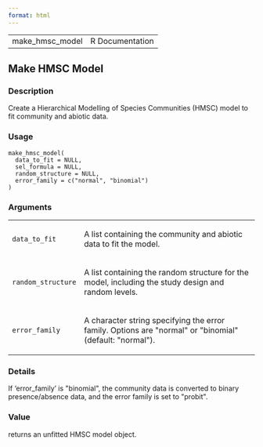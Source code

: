 ```yaml
---
format: html
---
```


<html><head><title>R: Make HMSC Model</title>
<meta http-equiv="Content-Type" content="text/html; charset=utf-8" />
<meta name="viewport" content="width=device-width, initial-scale=1.0, user-scalable=yes" />
<link rel="stylesheet" href="https://cdn.jsdelivr.net/npm/katex@0.15.3/dist/katex.min.css">
<script type="text/javascript">
const macros = { "\\R": "\\textsf{R}", "\\code": "\\texttt"};
function processMathHTML() {
    var l = document.getElementsByClassName('reqn');
    for (let e of l) { katex.render(e.textContent, e, { throwOnError: false, macros }); }
    return;
}</script>
<script defer src="https://cdn.jsdelivr.net/npm/katex@0.15.3/dist/katex.min.js"
    onload="processMathHTML();"></script>
<link rel="stylesheet" type="text/css" href="R.css" />
</head><body><div class="container"><main>

<table style="width: 100%;"><tr><td>make_hmsc_model</td><td style="text-align: right;">R Documentation</td></tr></table>

<h2>Make HMSC Model</h2>

<h3>Description</h3>

<p>Create a Hierarchical Modelling of Species Communities (HMSC) model to
fit community and abiotic data.
</p>


<h3>Usage</h3>

<pre><code class='language-R'>make_hmsc_model(
  data_to_fit = NULL,
  sel_formula = NULL,
  random_structure = NULL,
  error_family = c("normal", "binomial")
)
</code></pre>


<h3>Arguments</h3>

<table>
<tr><td><code id="data_to_fit">data_to_fit</code></td>
<td>
<p>A list containing the community and abiotic data to fit the model.</p>
</td></tr>
<tr><td><code id="random_structure">random_structure</code></td>
<td>
<p>A list containing the random structure for the model, including the
study design and random levels.</p>
</td></tr>
<tr><td><code id="error_family">error_family</code></td>
<td>
<p>A character string specifying the error family. Options are &quot;normal&quot; or
&quot;binomial&quot; (default: &quot;normal&quot;).</p>
</td></tr>
</table>


<h3>Details</h3>

<p>If 'error_family' is &quot;binomial&quot;, the community data is converted to binary
presence/absence data, and the error family is set to &quot;probit&quot;.
</p>


<h3>Value</h3>

<p>returns an unfitted HMSC model object.
</p>

</main>

</div>
</body></html>


